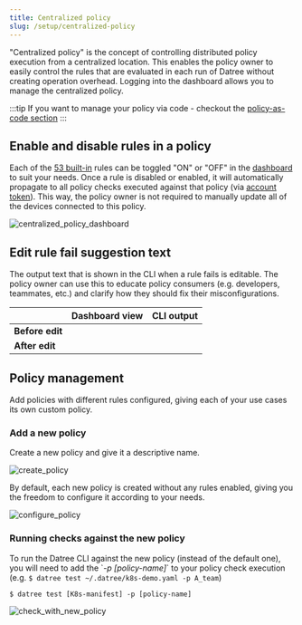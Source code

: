 ```yaml
---
title: Centralized policy
slug: /setup/centralized-policy
---
```


"Centralized policy" is the concept of controlling distributed policy execution from a centralized location. This enables the policy owner to easily control the rules that are evaluated in each run of Datree without creating operation overhead. Logging into the dashboard allows you to manage the centralized policy.

:::tip 
If you want to manage your policy via code - checkout the [policy-as-code section](https://hub.datree.io/setup/policy-as-code)
:::

## Enable and disable rules in a policy

Each of the [53 built-in](/built-in-rules) rules can be toggled "ON" or "OFF" in the [dashboard](https://app.datree.io) to suit your needs. Once a rule is disabled or enabled, it will automatically propagate to all policy checks executed against that policy (via [account token](/setup/account-token)). This way, the policy owner is not required to manually update all of the devices connected to this policy.

![centralized_policy_dashboard](/img/setup/centralized-policy/1.png)

## Edit rule fail suggestion text

The output text that is shown in the CLI when a rule fails is editable. The policy owner can use this to educate policy consumers (e.g. developers, teammates, etc.) and clarify how they should fix their misconfigurations.

|                    |                    **Dashboard view**                    |                      **CLI output**                      |
| ------------------ | :------------------------------------------------------: | :------------------------------------------------------: |
|  **Before edit**   | <img src='/img/setup/centralized-policy/2.png' alt='' /> | <img src='/img/setup/centralized-policy/3.png' alt='' /> |
|  **After edit**    | <img src='/img/setup/centralized-policy/4.png' alt='' /> | <img src='/img/setup/centralized-policy/5.png' alt='' /> |

## Policy management

Add policies with different rules configured, giving each of your use cases its own custom policy.

### Add a new policy

Create a new policy and give it a descriptive name.

![create_policy](/img/setup/centralized-policy/6.png)

By default, each new policy is created without any rules enabled, giving you the freedom to configure it according to your needs.

![configure_policy](/img/setup/centralized-policy/7.png)

### Running checks against the new policy

To run the Datree CLI against the new policy (instead of the default one), you will need to add the \`_-p \[policy-name]_\` to your policy check execution (e.g. `$ datree test ~/.datree/k8s-demo.yaml -p A_team`)

```terminal
$ datree test [K8s-manifest] -p [policy-name]
```

![check_with_new_policy](/img/setup/centralized-policy/8.png)
